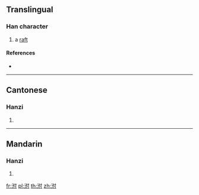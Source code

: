 ==Translingual==

===Han character===
{{Han char|rn=85|rad=水|as=05|sn=8|four=34100|canj=EODI}}

# a [[raft]]

====References====
* {{Han ref|kx=0618.100|dkj=17321|dj=1013.070|hdz=31588.040|uh=6CED|ud=27885|bh=CCFD|bd=52477}}

----

==Cantonese==

===Hanzi===
{{yue-hanzi|jyut=|y=fu4}}

# {{defn|lang=yue|sort=水05}}

----

==Mandarin==

===Hanzi===
{{cmn-hanzi|pin=[[fū]] ([[fu1]]), [[fú]] ([[fu2]])|wg=fu<sup>1</sup>, fu<sup>2</sup>}}

# {{defn|lang=cmn|sort=水05}}

[[fr:泭]]
[[pl:泭]]
[[th:泭]]
[[zh:泭]]